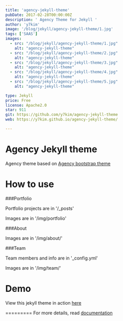 ```yaml
---
title: 'agency-jekyll-theme'
pubDate: 2017-02-28T00:00:00Z
description: ' Agency Theme for Jekyll '
author: 'y7kim'
image: '/blog/jekyll/agency-jekyll-theme/1.jpg'
tags: ['SAAS']
images:
  - src: "/blog/jekyll/agency-jekyll-theme/1.jpg"
    alt: "agency-jekyll-theme"
  - src: "/blog/jekyll/agency-jekyll-theme/2.jpg"
    alt: "agency-jekyll-theme"
  - src: "/blog/jekyll/agency-jekyll-theme/3.jpg"
    alt: "agency-jekyll-theme"
  - src: "/blog/jekyll/agency-jekyll-theme/4.jpg"
    alt: "agency-jekyll-theme"
  - src: "/blog/jekyll/agency-jekyll-theme/5.jpg"
    alt: "agency-jekyll-theme"

type: Jekyll
price: Free
license: Apache2.0
star: 911
git: https://github.com/y7kim/agency-jekyll-theme
web: https://y7kim.github.io/agency-jekyll-theme/

---
```

Agency Jekyll theme
====================

Agency theme based on [Agency bootstrap theme ](https://startbootstrap.com/template-overviews/agency/)

# How to use

###Portfolio 

Portfolio projects are in '/_posts'

Images are in '/img/portfolio'

###About

Images are in '/img/about/'

###Team

Team members and info are in '_config.yml'

Images are in '/img/team/'


# Demo

View this jekyll theme in action [here](https://y7kim.github.io/agency-jekyll-theme)

=========
For more details, read [documentation](http://jekyllrb.com/)
